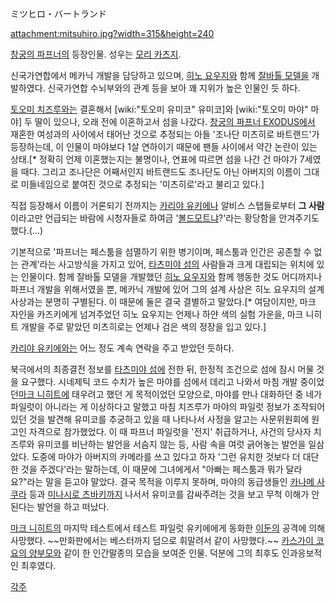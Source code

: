 ミツヒロ・バートランド

attachment:mitsuhiro.jpg?width=315&height=240

[[창궁의 파프너]]의 등장인물. 성우는 [[모리 카츠지]].

신국가연합에서 메카닉 개발을 담당하고 있으며, [[히노 요우지]]와 함께 [[잘바톨 모델]]을 개발하였다. 신국가연합 수뇌부와의 관계 등을 보아 꽤 지위가 높은 인물인 듯 하다.

[[토오미 치즈루]]와는 결혼해서 [wiki:"토오미 유미코" 유미코]와 [wiki:"토오미 마야" 마야] 두 딸이 있으나, 오래 전에 이혼하고서 섬을 나갔다. [[창궁의 파프너 EXODUS]]에서 재혼한 여성과의 사이에서 태어난 것으로 추정되는 아들 '조나단 미츠히로 바트랜드'가 등장하는데, 이 인물이 마야보다 1살 연하이기 때문에 팬들 사이에서 약간 논란이 있는 상태.[* 정확히 언제 이혼했는지는 불명이나, 연표에 따르면 섬을 나간 건 마야가 7세였을 때다. 그리고 조나단은 어째서인지 바트랜드도 조나단도 아닌 아버지의 이름이 그대로 미들네임으로 붙여진 것으로 추정되는 '미츠히로'라고 불리고 있다.]

직접 등장해서 이름이 거론되기 전까지는 [[카리야 유키에]]나 알비스 스탭들로부터 '''그 사람'''이라고만 언급되는 바람에 시청자들로 하여금 '[[볼드모트]]냐?'라는 황당함을 안겨주기도 했다.(...)

기본적으로 '파프너는 페스툼을 섬멸하기 위한 병기이며, 페스툼과 인간은 공존할 수 없는 관계'라는 사고방식을 가지고 있어, [[타츠미야 섬]]의 사람들과 크게 대립되는 위치에 있는 인물이다. 함께 잘바톨 모델을 개발했던 [[히노 요우지]]와 함께 행동한 것도 어디까지나 파프너 개발을 위해서였을 뿐, 메카닉 개발에 있어 그의 설계 사상은 히노 요우지의 설계 사상과는 분명히 구별된다. 이 때문에 둘은 결국 결별하고 말았다.[* 여담이지만, 마크 자인을 카즈키에게 넘겨주었던 히노 요우지는 언제나 하얀 색의 실험 가운을, 마크 니히트 개발을 주로 맡았던 미츠히로는 언제나 검은 색의 정장을 입고 있다.]

[[카리야 유키에]]와는 어느 정도 계속 연락을 주고 받았던 듯하다.

북극에서의 최종결전 정보를 [[타츠미야 섬]]에 전한 뒤, 한정적 조건으로 섬에 잠시 머물 것을 요구했다. 시네제틱 코드 수치가 높은 마야를 섬에서 데리고 나와서 마침 개발 중이었던[[마크 니히트]]에 태우려고 했던 게 목적이었던 모양으로, 마야를 만나 대화하던 중 네가 파일럿이 아니라는 게 이상하다고 말했고 마침 치즈루가 마야의 파일럿 정보가 조작되어 있던 것을 발견해 유미코를 추궁하고 있을 때 나타나서 사정을 알고는 사문위원회에 원고인 자격으로 참가했었다. 
이 때 파프너 파일럿을 '전지' 취급하거나, 사건의 당사자 치즈루와 유미코를 비난하는 발언을 서슴지 않는 등, 사람 속을 여럿 긁어놓는 발언을 일삼았다. 도중에 마야가 아버지의 카메라를 쓰고 있다고 하자  '그런 유치한 것보다 더 대단한 것을 주겠다'라는 말하는데, 이 때문에 그녀에게서 "아빠는 페스툼과 뭐가 달라요?"라는 말을 듣고야 말았다. 결국 목적을 이루지 못하며, 마야의 동급생들인 [[카나메 사쿠라]] 등과 [[미나시로 츠바키]]까지 나서서 유미코를 감싸주려는 것을 보고 무척 이해가 안 된다는 발언을 하고 떠났다.

[[마크 니히트]]의 마지막 테스트에서 테스트 파일럿 유키에에게 동화한 [[이둔]]의 공격에 의해 사망했다. ~~만화판에서는 베스터까지 덤으로 휘말려서 같이 사망했다.~~ [[카스가이 코요의 양부모]]와 같이 한 인간말종의 모습을 보여준 인물. 덕분에 그의 최후도 인과응보적인 최후였다.

[[각주]]
